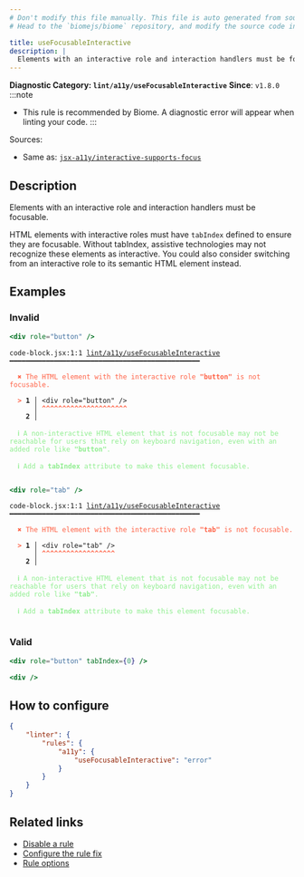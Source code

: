 ```yaml
---
# Don't modify this file manually. This file is auto generated from source, and you will lose your changes next time the website is built.
# Head to the `biomejs/biome` repository, and modify the source code in there.

title: useFocusableInteractive
description: |
  Elements with an interactive role and interaction handlers must be focusable.
---
```


**Diagnostic Category: `lint/a11y/useFocusableInteractive`**
<Tabs>
<TabItem label="JSX and TSX" icon="seti:javascript">
**Since**: `v1.8.0`
:::note
- This rule is recommended by Biome. A diagnostic error will appear when linting your code.
:::

Sources: 
- Same as: <a href="https://github.com/jsx-eslint/eslint-plugin-jsx-a11y/blob/main/docs/rules/interactive-supports-focus.md" target="_blank"><code>jsx-a11y/interactive-supports-focus</code></a>

## Description
Elements with an interactive role and interaction handlers must be focusable.

HTML elements with interactive roles must have `tabIndex` defined to ensure they are
focusable. Without tabIndex, assistive technologies may not recognize these elements as
interactive.
You could also consider switching from an interactive role to its semantic HTML element
instead.

## Examples

### Invalid

```jsx
<div role="button" />
```

<pre class="language-text"><code class="language-text">code-block.jsx:1:1 <a href="https://biomejs.dev/linter/rules/use-focusable-interactive">lint/a11y/useFocusableInteractive</a> ━━━━━━━━━━━━━━━━━━━━━━━━━━━━━━━━━━━━━━━━━━━━━━━<br /><br />  <strong><span style="color: Tomato;">✖</span></strong> <span style="color: Tomato;">The HTML element with the interactive role </span><span style="color: Tomato;"><strong>&quot;button&quot;</strong></span><span style="color: Tomato;"> is not focusable.</span><br />  <br />  <strong><span style="color: Tomato;">&gt;</span></strong> <strong>1 │ </strong>&lt;div role=&quot;button&quot; /&gt;<br />   <strong>   │ </strong><strong><span style="color: Tomato;">^</span></strong><strong><span style="color: Tomato;">^</span></strong><strong><span style="color: Tomato;">^</span></strong><strong><span style="color: Tomato;">^</span></strong><strong><span style="color: Tomato;">^</span></strong><strong><span style="color: Tomato;">^</span></strong><strong><span style="color: Tomato;">^</span></strong><strong><span style="color: Tomato;">^</span></strong><strong><span style="color: Tomato;">^</span></strong><strong><span style="color: Tomato;">^</span></strong><strong><span style="color: Tomato;">^</span></strong><strong><span style="color: Tomato;">^</span></strong><strong><span style="color: Tomato;">^</span></strong><strong><span style="color: Tomato;">^</span></strong><strong><span style="color: Tomato;">^</span></strong><strong><span style="color: Tomato;">^</span></strong><strong><span style="color: Tomato;">^</span></strong><strong><span style="color: Tomato;">^</span></strong><strong><span style="color: Tomato;">^</span></strong><strong><span style="color: Tomato;">^</span></strong><strong><span style="color: Tomato;">^</span></strong><br />    <strong>2 │ </strong><br />  <br />  <strong><span style="color: lightgreen;">ℹ</span></strong> <span style="color: lightgreen;">A non-interactive HTML element that is not focusable may not be reachable for users that rely on keyboard navigation, even with an added role like </span><span style="color: lightgreen;"><strong>&quot;button&quot;</strong></span><span style="color: lightgreen;">.</span><br />  <br />  <strong><span style="color: lightgreen;">ℹ</span></strong> <span style="color: lightgreen;">Add a </span><span style="color: lightgreen;"><strong>tabIndex</strong></span><span style="color: lightgreen;"> attribute to make this element focusable.</span><br />  <br /></code></pre>

```jsx
<div role="tab" />
```

<pre class="language-text"><code class="language-text">code-block.jsx:1:1 <a href="https://biomejs.dev/linter/rules/use-focusable-interactive">lint/a11y/useFocusableInteractive</a> ━━━━━━━━━━━━━━━━━━━━━━━━━━━━━━━━━━━━━━━━━━━━━━━<br /><br />  <strong><span style="color: Tomato;">✖</span></strong> <span style="color: Tomato;">The HTML element with the interactive role </span><span style="color: Tomato;"><strong>&quot;tab&quot;</strong></span><span style="color: Tomato;"> is not focusable.</span><br />  <br />  <strong><span style="color: Tomato;">&gt;</span></strong> <strong>1 │ </strong>&lt;div role=&quot;tab&quot; /&gt;<br />   <strong>   │ </strong><strong><span style="color: Tomato;">^</span></strong><strong><span style="color: Tomato;">^</span></strong><strong><span style="color: Tomato;">^</span></strong><strong><span style="color: Tomato;">^</span></strong><strong><span style="color: Tomato;">^</span></strong><strong><span style="color: Tomato;">^</span></strong><strong><span style="color: Tomato;">^</span></strong><strong><span style="color: Tomato;">^</span></strong><strong><span style="color: Tomato;">^</span></strong><strong><span style="color: Tomato;">^</span></strong><strong><span style="color: Tomato;">^</span></strong><strong><span style="color: Tomato;">^</span></strong><strong><span style="color: Tomato;">^</span></strong><strong><span style="color: Tomato;">^</span></strong><strong><span style="color: Tomato;">^</span></strong><strong><span style="color: Tomato;">^</span></strong><strong><span style="color: Tomato;">^</span></strong><strong><span style="color: Tomato;">^</span></strong><br />    <strong>2 │ </strong><br />  <br />  <strong><span style="color: lightgreen;">ℹ</span></strong> <span style="color: lightgreen;">A non-interactive HTML element that is not focusable may not be reachable for users that rely on keyboard navigation, even with an added role like </span><span style="color: lightgreen;"><strong>&quot;tab&quot;</strong></span><span style="color: lightgreen;">.</span><br />  <br />  <strong><span style="color: lightgreen;">ℹ</span></strong> <span style="color: lightgreen;">Add a </span><span style="color: lightgreen;"><strong>tabIndex</strong></span><span style="color: lightgreen;"> attribute to make this element focusable.</span><br />  <br /></code></pre>

### Valid

```jsx
<div role="button" tabIndex={0} />
```

```jsx
<div />
```

## How to configure
```json title="biome.json"
{
	"linter": {
		"rules": {
			"a11y": {
				"useFocusableInteractive": "error"
			}
		}
	}
}

```
## Related links

- [Disable a rule](/linter/#disable-a-lint-rule)
- [Configure the rule fix](/linter#configure-the-rule-fix)
- [Rule options](/linter/#rule-options)

</TabItem>
</Tabs>

